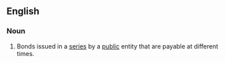 ==English==

===Noun===
{{en-noun|sg=[[serial]] [[bond]]}}

# {{legal}} Bonds issued in a [[series]] by a [[public]] entity that are payable at different times.